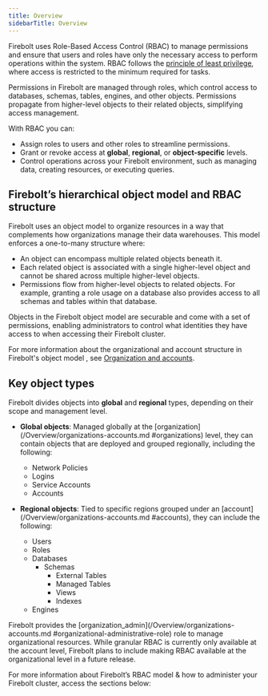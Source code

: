 ```yaml
---
title: Overview
sidebarTitle: Overview
---
```

Firebolt uses Role-Based Access Control (RBAC) to manage permissions and ensure that users and roles have only the necessary access to perform operations within the system. RBAC follows the [principle of least privilege](https://en.wikipedia.org/wiki/Principle_of_least_privilege), where access is restricted to the minimum required for tasks.

Permissions in Firebolt are managed through roles, which control access to databases, schemas, tables, engines, and other objects. Permissions propagate from higher-level objects to their related objects, simplifying access management.

With RBAC you can:
* Assign roles to users and other roles to streamline permissions.
* Grant or revoke access at **global**, **regional**, or **object-specific** levels.
* Control operations across your Firebolt environment, such as managing data, creating resources, or executing queries.

## Firebolt’s hierarchical object model and RBAC structure

Firebolt uses an object model to organize resources in a way that complements how organizations manage their data warehouses. This model enforces a one-to-many structure where: 
* An object can encompass multiple related objects beneath it.
* Each related object is associated with a single higher-level object and cannot be shared across multiple higher-level objects.
* Permissions flow from higher-level objects to related objects. For example, granting a role usage on a database also provides access to all schemas and tables within that database.

Objects in the Firebolt object model are securable and come with a set of permissions, enabling administrators to control what identities they have access to when accessing their Firebolt cluster. 

For more information about the organizational and account structure in Firebolt's object model , see [Organization and accounts](/Overview/organizations-accounts.md ). 

## Key object types

Firebolt divides objects into **global** and **regional** types, depending on their scope and management level.

* **Global objects**: Managed globally at the [organization](/Overview/organizations-accounts.md #organizations) level, they can contain objects that are deployed and grouped regionally, including the following: 
    * Network Policies 
    * Logins
    * Service Accounts
    * Accounts


* **Regional objects**: Tied to specific regions grouped under an [account](/Overview/organizations-accounts.md #accounts), they can include the following:
    * Users
    * Roles
    * Databases
        * Schemas
            * External Tables
            * Managed Tables
            * Views
            * Indexes
    * Engines

<Note>Firebolt provides the [organization_admin](/Overview/organizations-accounts.md #organizational-administrative-role) role to manage organizational resources. While granular RBAC is currently only available at the account level, Firebolt plans to include making RBAC available at the organizational level in a future release.</Note>

For more information about Firebolt’s RBAC model & how to administer your Firebolt cluster, access the sections below: